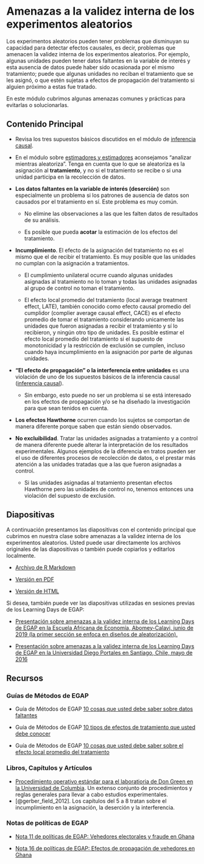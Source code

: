 # Amenazas a la validez interna de los experimentos aleatorios {.tabset}

Los experimentos aleatorios pueden  tener problemas que disminuyan su capacidad para detectar efectos causales, es decir, problemas que amenacen la validez interna de los experimentos aleatorios. Por ejemplo, algunas unidades pueden tener datos faltantes en la variable de interés y esta ausencia de datos puede haber sido ocasionada por el mismo tratamiento; puede que algunas unidades no reciban el tratamiento que se les asignó, o que estén sujetas a efectos de propagación del tratamiento si alguien próximo a estas fue tratado.

En este módulo cubrimos algunas amenazas comunes y prácticas para evitarlas o solucionarlas.

## Contenido Principal {.tabset}

- Revisa los tres supuestos básicos discutidos en el módulo de [inferencia causal](causal-inference.html).

 - En el módulo sobre [estimadores y estimadores](estimands-and-estimators.html) aconsejamos "analizar mientras aleatoriza". Tenga en cuenta que lo que se aleatoriza es la asignación al **tratamiento**, y no si el tratamiento se recibe o si una unidad participa en la recolección de datos.

 - **Los datos faltantes en la variable de interés (deserción)** son especialmente un problema si los patrones de ausencia de datos son causados por el tratamiento en sí. Este problema es muy común.

     - No elimine las observaciones a las que les falten datos de resultados de su análisis.

     - Es posible que pueda **acotar** la estimación de los efectos del tratamiento.

 - **Incumplimiento**. El efecto de la asignación del tratamiento no es el mismo que el de recibir el tratamiento. Es muy posible que las unidades no cumplan con la asignación a tratamientos.
 
     - El cumplimiento unilateral ocurre cuando algunas unidades asignadas al tratamiento no lo toman y todas las unidades asignadas al grupo de control no toman el tratamiento.
 
     - El efecto local promedio del tratamiento (local average treatment effect, LATE),  también conocido como efecto causal promedio del cumplidor (complier average causal effect, CACE) es el efecto promedio de tomar el tratamiento considerando unicamente las unidades que fueron asignadas a recibir el tratamiento y sí lo recibieron, y ningún otro tipo de unidades. Es posible estimar el efecto local promedio del tratamiento si el supuesto de monotonicidad y la restricción de exclusión se cumplen, incluso cuando haya incumplimiento en la asignación por parte de algunas unidades.

 - **"El efecto de propagación" o la interferencia entre unidades** es una violación de uno de los supuestos básicos de la inferencia causal ([inferencia causal](causalinference.html)).
     
      - Sin embargo, esto puede no ser un problema si se está interesado en los efectos de propagación y/o se ha diseñado la investigación para que sean tenidos en cuenta.
 
 - **Los efectos Hawthorne** ocurren cuando los sujetos se comportan de manera diferente porque saben que están siendo observados.
 
- **No excluibilidad**. Tratar las unidades asignadas a tratamiento y a control de manera diferente puede alterar la interpretación de los resultados experimentales. Algunos ejemplos de la diferencia en tratos pueden ser el uso de diferentes procesos de recolección de datos, o el prestar más atención a las unidades tratadas que a las que fueron asignadas a control. 

     - Si las unidades asignadas al tratamiento presentan efectos Hawthorne   pero las unidades de control no,  tenemos entonces una violación del supuesto de exclusión.
     
## Diapositivas


A continuación presentamos las diapositivas con el contenido principal que cubrimos en nuestra clase sobre amenazas a la validez interna de los experimentos aleatorios.  Usted puede usar directamente los archivos originales de las diapositivas o también puede copiarlos y editarlos localmente.

 - [Archivo de R Markdown](https://egap.github.io/learningdays-resources/Slides/threats-slides.Rmd)

 - [Versión en PDF](https://egap.github.io/learningdays-resources/Slides/threats-slides.pdf)

 - [Versión de HTML](https://egap.github.io/learningdays-resources/Slides/threats-slides.html)

Si desea, también puede ver las diapositivas utilizadas en sesiones previas de los Learning Days de EGAP:

- [Presentación sobre amenazas a la validez interna de los Learning Days de EGAP en la Escuela Africana de Economía, Abomey-Calavi, junio de 2019 (la primer sección se enfoca en diseños de aleatorización).](https://egap.github.io/learningdays-resources/Slides/Examples/threats-benin.pdf)

- [Presentación sobre amenazas a la validez interna de los Learning Days de EGAP en la Universidad Diego Portales en Santiago, Chile, mayo de 2016](https://egap.github.io/learningdays-resources/Slides/Examples/threats-santiago.pdf)

## Recursos

### Guías de Métodos de EGAP

- Guía de Métodos de EGAP [10 cosas que usted debe saber sobre datos faltantes](https://egap.org/resource/10-things-to-know-about-missing-data/)

- Guía de Métodos de EGAP [10 tipos de efectos de tratamiento que usted debe conocer](https://egap.org/resource/10-types-of-treatment-effect-you-should-know-about/)

- Guía de Métodos de EGAP [10 cosas que usted debe saber sobre el efecto local promedio del tratamiento](https://egap.org/resource/10-things-to-know-about-the-local-average-treatment-effect/)

### Libros, Capítulos y Artículos

- [Procedimiento operativo estándar para el laboratioria de Don Green en la Universidad de Columbia](https://github.com/acoppock/Green-Lab-SOP). Un extenso conjunto de procedimientos  y reglas generales para llevar a cabo estudios experimentales.
- [@gerber_field_2012]. Los capítulos del 5 a 8 tratan sobre el incumplimiento en la asignación, la deserción y la interferencia.

### Notas de políticas de EGAP

- [Nota 11 de políticas de EGAP: Vehedores electorales y fraude en Ghana ](https://egap.org/resource/brief-11-election-observers-and-fraud-in-ghana/)

- [Nota 16 de políticas de EGAP: Efectos de propagación de vehedores en Ghana ](https://egap.org/resource/brief-16-spillover-effects-of-observers-in-ghana/)
